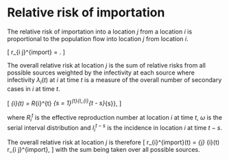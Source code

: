 # Relative risk of importation

The relative risk of importation  into a location $j$ from a location $i$
is proportional to the population flow into location $j$ from location $i$.

\[
  r_{i \rightarrow j}^{import} = \frac{\phi_{i \rightarrow
  j}}{\sum_{x}{\phi_{x \rightarrow
  j}}}.
\]

The overall relative risk at location $j$ is the sum of relative risks 
from all possible sources weighted by the
infectivity at each source where infectivity $\lambda_{i}(t)$ at $i$
at time $t$ is a
measure of the overall number of secondary cases in $i$ at time $t$.

\[ 
 \lambda_{i}(t) = R_{i}^{t} \sum_{s = 1}^{t}{I_{i}^{t - s}\omega_{s}}, 
\]

where $R_{i}^{t}$ is the effective reproduction number at location
$i$ at time $t$, $\omega$ is the serial interval distribution and 
$I_{i}^{t - s}$ is the incidence in location $i$ at time $t - s$. 

The overall relative risk at location $j$ is therefore
\[ 
r_{i}^{import}(t) = \sum_{j} \lambda_{i}(t) r_{i \rightarrow
j}^{import},
\] 
with the sum being taken over all possible sources.
